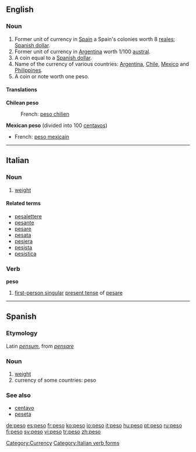 ==English==

===Noun===
{{en-noun}}

# Former unit of currency in [[Spain]] a Spain's colonies worth 8 [[real|reales]]; [[Spanish dollar]].
# Former unit of currency in [[Argentina]] worth 1/100 [[austral]].
# A coin equal to a [[Spanish dollar]].
# Name of the currency of various countries: [[Argentina]], [[Chile]], [[Mexico]] and [[Philippines]].
# A coin or note worth one peso.

====Translations====
'''Chilean peso'''
: French: [[peso chilien]] {{m}}

'''Mexican peso''' (divided into 100 [[centavo]]s)
* French: [[peso mexicain]] {{m}}

[[Category:Currency]]

----

==Italian==

===Noun===
{{it-noun|pes|m|o|i}}

# [[weight]]

====Related terms====
* [[pesalettere]]
* [[pesante]]
* [[pesare]]
* [[pesata]]
* [[pesiera]]
* [[pesista]]
* [[pesistica]]

===Verb===
'''peso'''

# [[first-person singular]] [[present tense]] of [[pesare]]

[[Category:Italian verb forms]]

----

==Spanish==

===Etymology===
Latin ''[[pensum]]'', from ''[[pensare]]''

===Noun===
{{es-noun-m}}

# [[weight]]
# currency of some countries: peso

===See also===
* [[centavo]] {{m}}
* [[peseta]] {{f}}

[[de:peso]]
[[es:peso]]
[[fr:peso]]
[[ko:peso]]
[[io:peso]]
[[it:peso]]
[[hu:peso]]
[[pt:peso]]
[[ru:peso]]
[[fi:peso]]
[[sv:peso]]
[[vi:peso]]
[[tr:peso]]
[[zh:peso]]